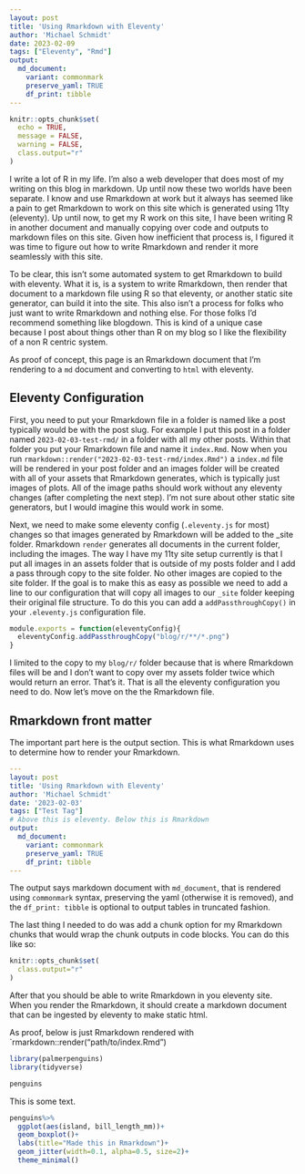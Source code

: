 ```yaml
---
layout: post
title: 'Using Rmarkdown with Eleventy'
author: 'Michael Schmidt'
date: 2023-02-09
tags: ["Eleventy", "Rmd"]
output:
  md_document:
    variant: commonmark
    preserve_yaml: TRUE
    df_print: tibble
---
```


```r
knitr::opts_chunk$set(
  echo = TRUE,
  message = FALSE,
  warning = FALSE,
  class.output="r"
)

```
I write a lot of R in my life.  I'm also a web developer that does most of my writing on this blog in markdown.  Up until now these two worlds have been separate.  I know and use Rmarkdown at work but it always has seemed like a pain to get Rmarkdown to work on this site which is generated using 11ty (eleventy). Up until now, to get my R work on this site, I have been writing R in another document and manually copying over code and outputs to markdown files on this site. Given how inefficient that process is, I figured it was time to figure out how to write Rmarkdown and render it more seamlessly with this site. 

To be clear, this isn't some automated system to get Rmarkdown to build with eleventy.  What it is, is a system to write Rmarkdown, then render that document to a markdown file using R so that eleventy, or another static site generator, can build it into the site. This also isn't a process for folks who just want to write Rmarkdown and nothing else.  For those folks I'd recommend something like blogdown. This is kind of a unique case because I post about things other than R on my blog so I like the flexibility of a non R centric system. 

As proof of concept, this page is an Rmarkdown document that I'm rendering to a `md` document and converting to `html` with eleventy. 

## Eleventy Configuration
First, you need to put your Rmarkdown file in a folder is named like a post typically would be with the post slug.  For example I put this post in a folder named `2023-02-03-test-rmd/` in a folder with all my other posts.  Within that folder you put your Rmarkdown file and name it `index.Rmd`. Now when you run `rmarkdown::render("2023-02-03-test-rmd/index.Rmd")` a `index.md` file will be rendered in your post folder and an images folder will be created with all of your assets that Rmarkdown generates, which is typically just images of plots.  All of the image paths should work without any eleventy changes (after completing the next step). I'm not sure about other static site generators, but I would imagine this would work in some.

Next, we need to make some eleventy config (`.eleventy.js` for most) changes so that images generated by Rmarkdown will be added to the _site folder.  Rmarkdown `render` generates all documents in the current folder, including the images. The way I have my 11ty site setup currently is that I put all images in an assets folder that is outside of my posts folder and I add a pass through copy to the site folder. No other images are copied to the site folder. If the goal is to make this as easy as possible we need to add a line to our configuration that will copy all images to our `_site` folder keeping their original file structure. To do this you can add a `addPassthroughCopy()` in your `.eleventy.js` configuration file. 

```js
module.exports = function(eleventyConfig){
  eleventyConfig.addPassthroughCopy("blog/r/**/*.png")
}
```
I limited to the copy to my `blog/r/` folder because that is where Rmarkdown files will be and I don't want to copy over my assets folder twice which would return an error. That's it.  That is all the eleventy configuration you need to do. Now let's move on the the Rmarkdown file.

## Rmarkdown front matter
The important part here is the output section.  This is what Rmarkdown uses to determine how to render your Rmarkdown. 
```yml
---
layout: post
title: 'Using Rmarkdown with Eleventy'
author: 'Michael Schmidt'
date: '2023-02-03'
tags: ["Test Tag"]
# Above this is eleventy. Below this is Rmarkdown
output:
  md_document:
    variant: commonmark
    preserve_yaml: TRUE
    df_print: tibble
---
```
The output says markdown document with `md_document`, that is rendered using `commonmark` syntax, preserving the yaml (otherwise it is removed), and the `df_print: tibble` is optional to output tables in truncated fashion. 

The last thing I needed to do was add a chunk option for my Rmarkdown chunks that would wrap the chunk outputs in code blocks.  You can do this like so: 
```r
knitr::opts_chunk$set(
  class.output="r"
)
```

After that you should be able to write Rmarkdown in you eleventy site.  When you render the Rmarkdown, it should create a markdown document that can be ingested by eleventy to make static html. 

As proof, below is just Rmarkdown rendered with `rmarkdown::render("path/to/index.Rmd")

```r
library(palmerpenguins)
library(tidyverse)
```
```r
penguins
```
This is some text.
```r
penguins%>%
  ggplot(aes(island, bill_length_mm))+
  geom_boxplot()+
  labs(title="Made this in Rmarkdown")+
  geom_jitter(width=0.1, alpha=0.5, size=2)+
  theme_minimal()
```